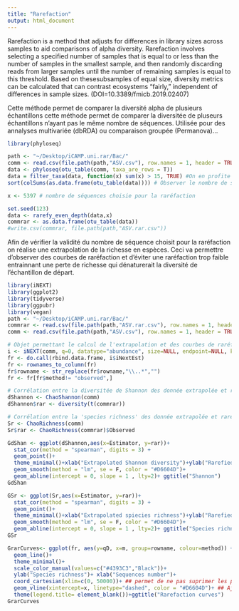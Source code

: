 ```yaml
---
title: "Rarefaction"
output: html_document
---
```


Rarefaction is a method that adjusts for differences in library sizes across samples to aid comparisons of alpha diversity. Rarefaction involves selecting a specified number of samples that is equal to or less than the number of samples in the smallest sample, and then randomly discarding reads from larger samples until the number of remaining samples is equal to this threshold. Based on thesesubsamples of equal size, diversity metrics can be calculated that can contrast ecosystems “fairly,” independent of differences in sample sizes. (DOI=10.3389/fmicb.2019.02407)

Cette méthode permet de comparer la diversité alpha de plusieurs échantillons cette méthode permet de comparer la diversitée de pluseurs échantillons n'ayant pas le même nombre de séquences. Utilisée pour des annalyses multivariée (dbRDA) ou comparaison groupée (Permanova)...

```r
library(phyloseq)

path <- "~/Desktop/iCAMP.uni.rar/Bac/"
comm <- read.csv(file.path(path,"ASV.csv"), row.names = 1, header = TRUE)
data <- phyloseq(otu_table(comm, taxa_are_rows = T))
data = filter_taxa(data, function(x) sum(x) > 15, TRUE) #On en profite pour retirer les ASV présentant une abondance trop faible
sort(colSums(as.data.frame(otu_table(data)))) # Observer le nombre de séquence dans chaque échantillons

x <- 5397 # nombre de séquences choisie pour la raréfaction

set.seed(123)
data <- rarefy_even_depth(data,x)
commrar <- as.data.frame(otu_table(data))
#write.csv(commrar, file.path(path,"ASV.rar.csv"))
```

Afin de vérifier la validité du nombre de séquence choisit pour la raréfaction on réalise une extrapolation de la richesse en espèces. Ceci va permettre d'observer des courbes de raréfaction et d'éviter une raréfaction trop faible entrainnant une perte de richesse qui dénaturerait la diversité de l'échantillon de départ.
```r
library(iNEXT)
library(ggplot2)
library(tidyverse)
library(ggpubr)
library(vegan)
path <- "~/Desktop/iCAMP.uni.rar/Bac/"
commrar <- read.csv(file.path(path,"ASV.rar.csv"), row.names = 1, header = TRUE)
comm <- read.csv(file.path(path,"ASV.csv"), row.names = 1, header = TRUE)

# Objet permettant le calcul de l'extrapolation et des courbes de raréfaction
i <- iNEXT(comm, q=0, datatype="abundance", size=NULL, endpoint=NULL, knots=80, se=TRUE, conf=0.95, nboot=50)
fr <- do.call(rbind.data.frame, i$iNextEst)
fr <- rownames_to_column(fr)
fr$rowname <- str_replace(fr$rowname,"\\..*","")
fr <- fr[fr$method!= "observed",]

# Corrélation entre la diversitée de Shannon des donnée extrapolée et raréfiée
dShannon <- ChaoShannon(comm)
dShannon$rar <- diversity(t(commrar))

# Corrélation entre la 'species richness' des donnée extrapolée et raréfiée
Sr <- ChaoRichness(comm)
Sr$rar <- ChaoRichness(commrar)$Observed
```

```r
GdShan <- ggplot(dShannon,aes(x=Estimator, y=rar))+
  stat_cor(method = "spearman", digits = 3) +
  geom_point()+
  theme_minimal()+xlab("Extrapolated Shannon diversity")+ylab("Rarefied shannon diversity")+
  geom_smooth(method = "lm", se = F, color = "#D6604D")+
  geom_abline(intercept = 0, slope = 1 , lty=2)+ ggtitle("Shannon")
GdShan

GSr <- ggplot(Sr,aes(x=Estimator, y=rar))+
  stat_cor(method = "spearman", digits = 3) +
  geom_point()+
  theme_minimal()+xlab("Extrapolated spiecies richness")+ylab("Rarefied spiecies richness")+
  geom_smooth(method = "lm", se = F, color = "#D6604D")+
  geom_abline(intercept = 0, slope = 1 , lty=2)+ ggtitle("Species richness")
GSr

GrarCurves<- ggplot(fr, aes(y=qD, x=m, group=rowname, colour=method)) + 
  geom_line()+
  theme_minimal()+
  scale_color_manual(values=c("#4393C3","Black"))+
  ylab("Species richness")+ xlab("Sequences number")+
  coord_cartesian(xlim=c(0, 50000))+ ## permet de ne pas suprimer les points en dehors des limites
  geom_vline(xintercept=x, linetype="dashed", color = "#D6604D")+ ## Ajouter la 
  theme(legend.title= element_blank())+ggtitle("Rarefaction curves")
GrarCurves
```

